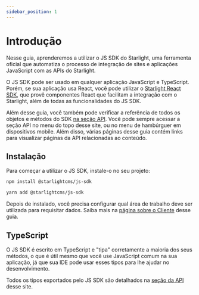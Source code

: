 ```yaml
---
sidebar_position: 1
---
```



# Introdução

Nesse guia, aprenderemos a utilizar o JS SDK do Starlight, uma ferramenta oficial que automatiza o processo
de integração de sites e aplicações JavaScript com as APIs do Starlight.

O JS SDK pode ser usado em qualquer aplicação JavaScript e TypeScript. Porém, se sua aplicação usa React, você pode
utilizar o [Starlight React SDK](https://react.sdk.starlight.sh/docs/intro), que provê componentes React que facilitam
a integração com o Starlight, além de todas as funcionalidades do JS SDK.

Além desse guia, você também pode verificar a referência de todos os objetos e métodos do SDK [na seção API](/api).
Você pode sempre acessar a seção API no menu do topo desse site, ou no menu de hambúrguer em dispositivos mobile. Além
disso, várias páginas desse guia contém links para visualizar páginas da API relacionadas ao conteúdo.

## Instalação

Para começar a utilizar o JS SDK, instale-o no seu projeto:

<Tabs>
  <TabItem value="npm" label="npm" default>

  ```bash
  npm install @starlightcms/js-sdk
  ```

  </TabItem>
  <TabItem value="yarn" label="yarn" default>

  ```bash
  yarn add @starlightcms/js-sdk
  ```

  </TabItem>
</Tabs>

Depois de instalado, você precisa configurar qual área de trabalho deve ser utilizada para requisitar dados. Saiba mais
na [página sobre o Cliente](./client#configuring-the-global-client) desse guia.

## TypeScript

O JS SDK é escrito em TypeScript e "tipa" corretamente a maioria dos seus métodos, o que é útil mesmo que você use
JavaScript comum na sua aplicação, já que sua IDE pode usar esses tipos para lhe ajudar no desenvolvimento.

Todos os tipos exportados pelo JS SDK são detalhados na [seção da API](/api) desse site.
